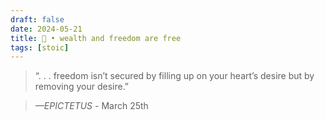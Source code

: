 ```yaml
---
draft: false 
date: 2024-05-21
title: 🗿 • wealth and freedom are free
tags: [stoic]
---
```


>  “. . . freedom isn’t secured by filling up on your heart’s desire but by removing your desire.”

> *—EPICTETUS* - March 25th
